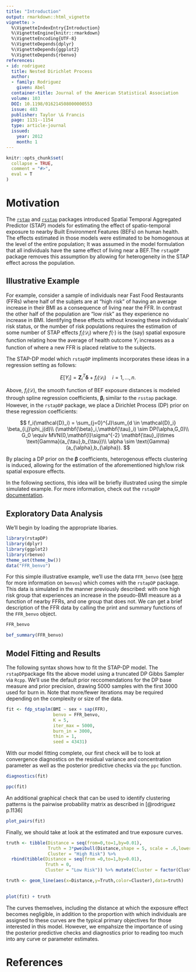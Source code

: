 ```yaml
---
title: "Introduction"
output: rmarkdown::html_vignette
vignette: >
  %\VignetteIndexEntry{Introduction}
  %\VignetteEngine{knitr::rmarkdown}
  %\VignetteEncoding{UTF-8}
  %\VignetteDepends{dplyr}
  %\VignetteDepends{ggplot2}
  %\VignetteDepends{rbenvo}
references:
- id: rodriguez
  title: Nested Dirichlet Process
  author:
  - family: Rodriguez
    given: Abel
  container-title: Journal of the American Statistical Association
  volume: 103
  DOI: 10.1198/016214508000000553
  issue: 483
  publisher: Taylor \& Francis
  page: 1131--1154
  type: article-journal
  issued:
    year: 2012
    month: 1
---
```


```r
knitr::opts_chunk$set(
  collapse = TRUE,
  comment = "#>",
  eval = T
)
```


# Motivation

The [`rstap`](https://biostatistics4socialimpact.github.io/rstap) 
and [`rsstap`](https://apeterson91.github.io/rsstap) packages introduced 
Spatial Temporal Aggregated Predictor (STAP) models for estimating the effect of 
spatio-temporal exposure to nearby Built Environment Features (BEFs) on human health. The effects
estimated in those models were estimated to be homogenous at the level of the entire population; It was assumed in the model formulation that all individuals have the same effect of living near a BEF.The `rstapDP` package removes this assumption by
allowing for heterogeneity in the STAP effect across the population. 

## Illustrative Example

For example, consider a sample of individuals near Fast Food Restaurants (FFRs) where half of the subjets are at "high risk"
of having an average increase in their BMI as a consequence of living near the FFR.
In contrast the other half of the population are "low risk" as they experience no increase
in BMI. Identifying these effects without knowing these individuals' risk status, 
or the number of risk populations requires the estimation of some number of STAP effects $f_i(\mathcal{D}_i)$ where $f(\cdot)$ is the (say) spatial exposure function relating how the average of health outcome $Y_i$ increases as a function of where a new FFR is placed relative to the subjects.



The STAP-DP model which `rstapDP` impliments incorporates these ideas in a regression setting as follows:

$$
E[Y_i] =  \mathbf{Z}_i^{T} \mathbf{\delta} + f_i(\mathcal{D}_i) \quad i = 1,...,n.
$$

Above, $f_i(\mathcal{D})$, the smooth function of BEF exposure distances is modeled through
spline regression coefficients, $\mathbf{\beta}_i$ similar to the `rsstap` package. However, in the `rstapDP` package, we place a Dirichlet Process (DP)  prior on these regression coefficients:

$$
f_i(\mathcal{D}_i) = \sum_{j=0}^{J}\sum_{d \in \mathcal{D}_i} \beta_{i,j}\phi_j(d)\\
(\mathbf{\beta}_i,\mathbf{\tau}_i)  \sim  DP(\alpha,G_0)\\
G_0 \equiv MVN(0,\mathbf{I}\sigma^{-2} \mathbf{\tau}_i)\times \text{Gamma}(a_{\tau},b_{\tau})\\
\alpha \sim \text{Gamma}(a_{\alpha},b_{\alpha}).
$$

By placing a DP prior on the $\mathbf{\beta}$ coefficients, heterogenous effects clustering is induced, allowing for the estimation of the aforementioned high/low risk spatial exposure effects.

In the following sections, this idea will be briefly illustrated using the simple simulated example. For more information, check out the `rstapDP` [documentation](https://apeterson91.github.io/rstapDP/reference/index.html).

## Exploratory Data Analysis
We'll begin by loading the appropriate libaries.


```r
library(rstapDP)
library(dplyr)
library(ggplot2)
library(rbenvo)
theme_set(theme_bw())
data("FFR_benvo")
```

For this simple illustrative example, we'll use the data `FFR_benvo` (see [here](https://apeterson91.github.io/rbenvo/) for more information on `benvos`) which comes with the `rstapDP` package. This data is simulated in the manner previously described: with one high risk group that experiences an increase in the pseudo-BMI measure as a function of nearby FFRs, and one group that does not. We can get a brief description of the FFR data by calling the print and summary functions of the `FFR_benvo` object.

```r
FFR_benvo
```


```r
bef_summary(FFR_benvo)
```


## Model Fitting and Results

The following syntax shows how to fit the STAP-DP model. The `rstapDP`package fits the above model using a truncated DP Gibbs Sampler via `Rcpp`. We'll use the default prior reccomendations for the DP base measure and prior precision, drawing 5000 samples with the first 3000 used for burn in. Note that more/fewer iterations may be required depending on the complexity or 
size of the data.


```r
fit <- fdp_staplm(BMI ~ sex + sap(FFR),
                  benvo = FFR_benvo,
                  K = 5,
                  iter_max = 5000,
                  burn_in = 3000,
                  thin = 1,
                  seed = 43431)
```


With our model fitting complete, our first check will be to look at convergence diagnostics on the residual variance and concentration parameter as well as the posterior predictive checks via the `ppc` function.

```r
diagnostics(fit)
```

```r
ppc(fit)
```

An additional graphical check that can be used to identify clustering patterns is the pairwise probability matrix as described in [@rodriguez p.1136]

```r
plot_pairs(fit)
```

Finally, we should take at look at the estimated and true exposure curves.

```r
truth <- tibble(Distance = seq(from=0,to=1,by=0.01),
                Truth = 3*pweibull(Distance,shape = 5, scale = .6,lower.tail = F),
                Cluster = "High Risk") %>%
  rbind(tibble(Distance = seq(from =0,to=1,by=0.01),
               Truth = 0,
               Cluster = "Low Risk")) %>% mutate(Cluster = factor(Cluster))

truth <- geom_line(aes(x=Distance,y=Truth,color=Cluster),data=truth)
  
```



```r
plot(fit) + truth
```

The curves themselves, including the distance at which the exposure effect becomes negligible, in addition to the proportion with which individuals are assigned to these curves are the typical primary objectives for those interested in this model. However, we empahsize the importance of using the posterior predictive checks and diagnostics prior to reading too much into any curve or parameter estimates.


# References
